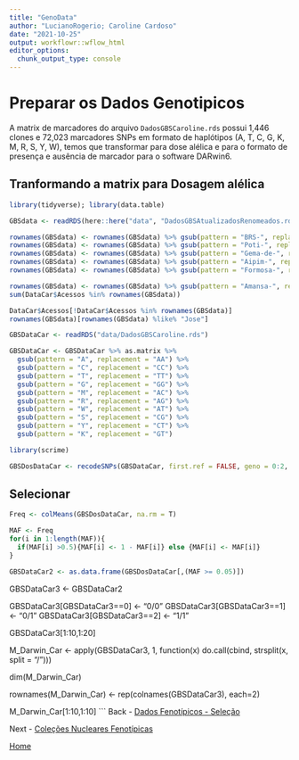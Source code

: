 ```yaml
---
title: "GenoData"
author: "LucianoRogerio; Caroline Cardoso"
date: "2021-10-25"
output: workflowr::wflow_html
editor_options:
  chunk_output_type: console
---
```


# Preparar os Dados Genotipicos

A matrix de marcadores do arquivo `DadosGBSCaroline.rds` possui 1,446 clones e 72,023 marcadores SNPs em formato de haplótipos (A, T, C, G, K, M, R, S, Y, W), temos que transformar para dose alélica e para o formato de presença e ausência de marcador para o software DARwin6.

## Tranformando a matrix para Dosagem alélica

```r

library(tidyverse); library(data.table)

GBSdata <- readRDS(here::here("data", "DadosGBSAtualizadosRenomeados.rds"))

rownames(GBSdata) <- rownames(GBSdata) %>% gsub(pattern = "BRS-", replacement = "BRS")
rownames(GBSdata) <- rownames(GBSdata) %>% gsub(pattern = "Poti-", replacement = "Poti")
rownames(GBSdata) <- rownames(GBSdata) %>% gsub(pattern = "Gema-de-", replacement = "Gemade")
rownames(GBSdata) <- rownames(GBSdata) %>% gsub(pattern = "Aipim-", replacement = "Aipim")
rownames(GBSdata) <- rownames(GBSdata) %>% gsub(pattern = "Formosa-", replacement = "Formosa")

rownames(GBSdata) <- rownames(GBSdata) %>% gsub(pattern = "Amansa-", replacement = "Amansa")
sum(DataCar$Acessos %in% rownames(GBSdata))

DataCar$Acessos[!DataCar$Acessos %in% rownames(GBSdata)]
rownames(GBSdata)[rownames(GBSdata) %like% "Jose"]

GBSDataCar <- readRDS("data/DadosGBSCaroline.rds")

GBSDataCar <- GBSDataCar %>% as.matrix %>%
  gsub(pattern = "A", replacement = "AA") %>%
  gsub(pattern = "C", replacement = "CC") %>%
  gsub(pattern = "T", replacement = "TT") %>%
  gsub(pattern = "G", replacement = "GG") %>%
  gsub(pattern = "M", replacement = "AC") %>%
  gsub(pattern = "R", replacement = "AG") %>%
  gsub(pattern = "W", replacement = "AT") %>%
  gsub(pattern = "S", replacement = "CG") %>%
  gsub(pattern = "Y", replacement = "CT") %>%
  gsub(pattern = "K", replacement = "GT")

library(scrime)

GBSDosDataCar <- recodeSNPs(GBSDataCar, first.ref = FALSE, geno = 0:2, snp.in.col = TRUE)
```

## Selecionar 

```r
Freq <- colMeans(GBSDosDataCar, na.rm = T)

MAF <- Freq
for(i in 1:length(MAF)){
  if(MAF[i] >0.5){MAF[i] <- 1 - MAF[i]} else {MAF[i] <- MAF[i]}
}

GBSDataCar2 <- as.data.frame(GBSDosDataCar[,(MAF >= 0.05)])
```


GBSDataCar3 <- GBSDataCar2

GBSDataCar3[GBSDataCar3==0] <- "0/0"
GBSDataCar3[GBSDataCar3==1] <- "0/1"
GBSDataCar3[GBSDataCar3==2] <- "1/1"

GBSDataCar3[1:10,1:20]

M_Darwin_Car <- apply(GBSDataCar3, 1, function(x) do.call(cbind, strsplit(x, split = "/")))

dim(M_Darwin_Car)

rownames(M_Darwin_Car) <- rep(colnames(GBSDataCar3), each=2)

M_Darwin_Car[1:10,1:10]
```
Back - [Dados Fenotípicos - Seleção](PhenoData.html)

Next - [Coleções Nucleares Fenotípicas](CCPheno.html)

[Home](index.html)
